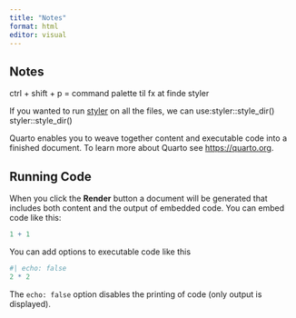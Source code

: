 ```yaml
---
title: "Notes"
format: html
editor: visual
---
```


## Notes

ctrl + shift + p = command palette til fx at finde styler

If you wanted to run [styler](https://github.com/r-lib/styler) on all the files, we can use:styler::style_dir() styler::style_dir()



Quarto enables you to weave together content and executable code into a finished document. To learn more about Quarto see <https://quarto.org>.

## Running Code

When you click the **Render** button a document will be generated that includes both content and the output of embedded code. You can embed code like this:

```r
1 + 1
```

You can add options to executable code like this

```r
#| echo: false
2 * 2
```

The `echo: false` option disables the printing of code (only output is displayed).
